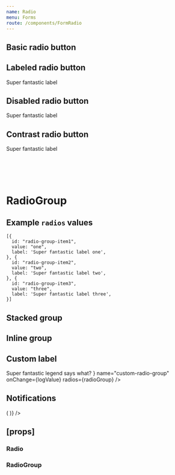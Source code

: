```yaml
---
name: Radio
menu: Forms
route: /components/FormRadio
---
```



<PageTitle title="Radio" src="components/Form/Radio" />

## Basic radio button

<Playground>
  <FormComponentDemo property="checked" initialValue={false}>
    <Radio name="basic-radio" id="demo-basic-radio" value="basic" onChange={logValue} />
  </FormComponentDemo>
</Playground>

## Labeled radio button

<Playground>
  <FormComponentDemo property="checked" initialValue={true}>
    <Radio name="labeled-radio" id="demo-labeled-radio" value="labeled" onChange={logValue}>
      Super fantastic label
    </Radio>
  </FormComponentDemo>
</Playground>

## Disabled radio button

<Playground>
  <FormComponentDemo property="checked" initialValue={false}>
    <Radio disabled name="disabled-radio" id="demo-disabled-radio" value="disabled" onChange={logValue}>
      Super fantastic label
    </Radio>
  </FormComponentDemo>
</Playground>

## Contrast radio button

<Playground>
  <FormComponentDemo property="checked" initialValue={false} contrast>
    <Radio contrast name="contrast-radio" id="contrast-basic-radio" onChange={logValue}>
      Super fantastic label
    </Radio>
  </FormComponentDemo>
</Playground>

# <br />

# RadioGroup

## Example `radios` values

```
[{
  id: "radio-group-item1",
  value: "one",
  label: 'Super fantastic label one',
}, {
  id: "radio-group-item2",
  value: "two",
  label: 'Super fantastic label two',
}, {
  id: "radio-group-item3",
  value: "three",
  label: 'Super fantastic label three',
}]
```

## Stacked group

<Playground>
  <FormComponentDemo property="value" initialValue="one">
    <RadioGroup
      layout="stacked"
      legend="Super fantastic label says what?"
      name="stacked-radio-group"
      onChange={logValue}
      radios={radioGroup}
    />
  </FormComponentDemo>
</Playground>

## Inline group

<Playground>
  <FormComponentDemo property="value" initialValue="one">
    <RadioGroup
      layout="inline"
      legend="Super fantastic label says what?"
      name="inline-radio-group"
      onChange={logValue}
      radios={radioGroup}
    />
  </FormComponentDemo>
</Playground>

## Custom label

<Playground>
  <FormComponentDemo property="value" initialValue="one">
    <RadioGroup
      layout="inline"
      legend={
        <Typography as="legend" variants="medium-caps" style={{ marginBottom: '8px' }}>
          Super fantastic legend says what?
        </Typography>
      }
      name="custom-radio-group"
      onChange={logValue}
      radios={radioGroup}
    />
  </FormComponentDemo>
</Playground>

## Notifications

<Playground>
  <Looper
    list={['success', 'danger', 'warning', 'primary', 'neutral']}
    render={level => (
      <FormComponentDemo property="value" initialValue="one">
        <NotifiedRadioGroup
          layout="inline"
          legend="Super fantastic label says what?"
          name={`notified-radio-group-${level}`}
          onChange={logValue}
          radios={radioGroup}
          level={level}
          notification={`This is an example ${level} notification.`}
        />
      </FormComponentDemo>
    )}
  />
</Playground>

## \[props\]

### Radio

<Props of={Radio} />

### RadioGroup

<Props of={RadioGroup} />
